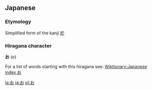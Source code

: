 == Japanese ==
===Etymology===
Simplified form of the kanji [[於]]

===Hiragana character===
'''お''' (o)

For a list of words starting with this hiragana see: [[Wiktionary:Japanese index お]]

[[la:お]]
[[ja:お]]
[[pl:お]]
